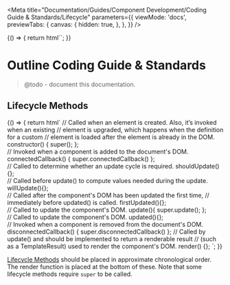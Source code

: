 
<Meta
  title="Documentation/Guides/Component Development/Coding Guide & Standards/Lifecycle"
  parameters={{
    viewMode: 'docs',
    previewTabs: {
      canvas: {
        hidden: true,
      },
    },
  }}
/>

<Story name="Introduction">
  {() => {
    return html``;
  }}
</Story>

# Outline Coding Guide & Standards

> @todo - document this documentation.

## Lifecycle Methods

<Story name="Lifecycle Methods">
  {() => {
    return html`
<outline-code-block language="typescript" class="mb-6">
// Called when an element is created. Also, it’s invoked when an existing
// element is upgraded, which happens when the definition for a custom 
// element is loaded after the element is already in the DOM.
constructor() {
  super();
};
<br/>
// Invoked when a component is added to the document's DOM.
connectedCallback() {
  super.connectedCallback()
};
<br/>
// Called to determine whether an update cycle is required.
shouldUpdate(){};
<br/>
// Called before update() to compute values needed during the update.
willUpdate(){};
<br/>
// Called after the component's DOM has been updated the first time, 
// immediately before updated() is called.
firstUpdated(){};
<br/>
// Called to update the component's DOM.
update(){
  super.update();
};
<br/>
// Called to update the component's DOM.
updated(){};
<br/>
// Invoked when a component is removed from the document's DOM.
disconnectedCallback() {
  super.disconnectedCallback()
};
// Called by update() and should be implemented to return a renderable result 
// (such as a TemplateResult) used to render the component's DOM.
render() {};
</outline-code-block>`;
  }}
</Story>

[Lifecycle Methods](https://lit.dev/docs/components/lifecycle/) should be placed in approximate chronological order. The render function is placed at the bottom of these. Note that some lifecycle methods require `super` to be called.

